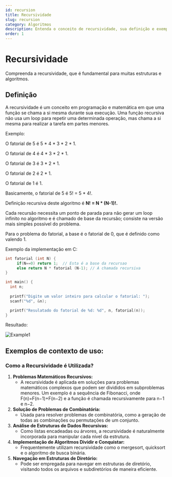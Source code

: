 ```yaml
---
id: recursion
title: Recursividade
slug: recursion
category: Algoritmos
description: Entenda o conceito de recursividade, sua definição e exemplos de uso em C.
order: 1
---
```


# Recursividade

Compreenda a recursividade, que é fundamental para muitas estruturas e algoritmos.

## Definição

A recursividade é um conceito em programação e matemática em que uma função se chama a si mesma durante sua execução. Uma função recursiva não usa um loop para repetir uma determinada operação, mas chama a si mesma para realizar a tarefa em partes menores.

Exemplo:

O fatorial de 5 é 5 * 4 * 3 * 2 * 1.

O fatorial de 4 é 4 * 3 * 2 * 1.

O fatorial de 3 é 3 * 2 * 1.

O fatorial de 2 é 2 * 1.

O fatorial de 1 é 1.

Basicamente, o fatorial de 5 é 5! = 5 * 4!.

Definição recursiva deste algoritmo é **N! = N * (N-1)!.**

Cada recursão necessita um ponto de parada para não gerar um loop infinito no algoritmo e é chamado de base da recursão; consiste na versão mais simples possível do problema.

Para o problema do fatorial, a base é o fatorial de 0, que é definido como valendo 1.

Exemplo da implementação em C:

```c
int fatorial (int N) { 
     if(N==0) return 1;  // Esta é a base da recursao
     else return N * fatorial (N-1); // A chamada recursiva
}

int main() {
  int n;
  
  printf("Digite um valor inteiro para calcular o fatorial: ");
  scanf("%d", &n);

  printf("Resulatado do fatorial de %d: %d", n, fatorial(n));
}
```

Resultado:

![Example1](https://github.com/VitorHugoAntunes/Data_Structure_Learning/blob/main/Assets/DS1_Recursion_Exemplo1.png?raw=true)

## Exemplos de contexto de uso:

### Como a Recursividade é Utilizada?

1. **Problemas Matemáticos Recursivos:**
    - A recursividade é aplicada em soluções para problemas matemáticos complexos que podem ser divididos em subproblemas menores. Um exemplo é a sequência de Fibonacci, onde F(n)=F(n−1)+F(n−2) e a função é chamada recursivamente para n−1 e n−2.
2. **Solução de Problemas de Combinatória:**
    - Usada para resolver problemas de combinatória, como a geração de todas as combinações ou permutações de um conjunto.
3. **Análise de Estruturas de Dados Recursivas:**
    - Como listas encadeadas ou árvores, a recursividade é naturalmente incorporada para manipular cada nível da estrutura.
4. **Implementação de Algoritmos Dividir e Conquistar:**
    - Frequentemente utilizam recursividade como o mergesort, quicksort e o algoritmo de busca binária.
5. **Navegação em Estruturas de Diretório:**
    - Pode ser empregada para navegar em estruturas de diretório, visitando todos os arquivos e subdiretórios de maneira eficiente.
